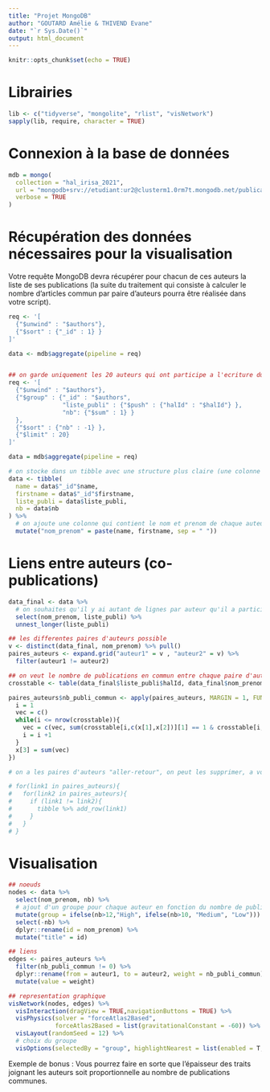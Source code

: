 ---
title: "Projet MongoDB"
author: "GOUTARD Amélie & THIVEND Evane"
date: "`r Sys.Date()`"
output: html_document
---

```{r setup, include=FALSE}
knitr::opts_chunk$set(echo = TRUE)
```

# Librairies
```{r}
lib <- c("tidyverse", "mongolite", "rlist", "visNetwork")
sapply(lib, require, character = TRUE)

```

# Connexion à la base de données
```{r}

mdb = mongo(
  collection = "hal_irisa_2021",
  url = "mongodb+srv://etudiant:ur2@clusterm1.0rm7t.mongodb.net/publications",
  verbose = TRUE
)

```


# Récupération des données nécessaires pour la visualisation  
Votre requête MongoDB devra récupérer pour chacun de ces auteurs la liste de ses publications (la suite du traitement qui consiste à calculer le nombre d’articles commun par paire d’auteurs pourra être réalisée dans votre script).  
```{r}
req <- '[
  {"$unwind" : "$authors"},
  {"$sort" : {"_id" : 1} } 
]'

data <- mdb$aggregate(pipeline = req)


## on garde uniquement les 20 auteurs qui ont participe a l'ecriture du plus grand nombre d'articles et pour chaque auteur on recupere la liste de ses publications
req <- '[
  {"$unwind" : "$authors"},
  {"$group" : {"_id" : "$authors",
               "liste_publi" : {"$push" : {"halId" : "$halId"} },
               "nb": {"$sum" : 1} }
  },
  {"$sort" : {"nb" : -1} },
  {"$limit" : 20}
]'

data = mdb$aggregate(pipeline = req)

# on stocke dans un tibble avec une structure plus claire (une colonne pour name et firstname)
data <- tibble(
  name = data$"_id"$name,
  firstname = data$"_id"$firstname,
  liste_publi = data$liste_publi,
  nb = data$nb
) %>%
  # on ajoute une colonne qui contient le nom et prenom de chaque auteur
  mutate("nom_prenom" = paste(name, firstname, sep = " ")) 

```


# Liens entre auteurs (co-publications)
```{r}
data_final <- data %>%
  # on souhaites qu'il y ai autant de lignes par auteur qu'il a participe a des publications
  select(nom_prenom, liste_publi) %>%
  unnest_longer(liste_publi)

## les differentes paires d'auteurs possible
v <- distinct(data_final, nom_prenom) %>% pull()
paires_auteurs <- expand.grid("auteur1" = v , "auteur2" = v) %>% 
  filter(auteur1 != auteur2)

## on veut le nombre de publications en commun entre chaque paire d'auteurs
crosstable <- table(data_final$liste_publi$halId, data_final$nom_prenom)

paires_auteurs$nb_publi_commun <- apply(paires_auteurs, MARGIN = 1, FUN = function(x){
  i = 1
  vec = c()
  while(i <= nrow(crosstable)){
    vec = c(vec, sum(crosstable[i,c(x[1],x[2])][1] == 1 & crosstable[i,c(x[1],x[2])][2] == 1))
    i = i +1
  }
  x[3] = sum(vec)
})

# on a les paires d'auteurs "aller-retour", on peut les supprimer, a voir si besoin pour la visualisation

# for(link1 in paires_auteurs){
#   for(link2 in paires_auteurs){
#     if (link1 != link2){
#       tibble %>% add_row(link1)
#     }
#   }
# }

```

# Visualisation
```{r}
## noeuds 
nodes <- data %>% 
  select(nom_prenom, nb) %>% 
  # ajout d'un groupe pour chaque auteur en fonction du nombre de publications
  mutate(group = ifelse(nb>12,"High", ifelse(nb>10, "Medium", "Low"))) %>% 
  select(-nb) %>% 
  dplyr::rename(id = nom_prenom) %>% 
  mutate("title" = id)

## liens
edges <- paires_auteurs %>% 
  filter(nb_publi_commun != 0) %>% 
  dplyr::rename(from = auteur1, to = auteur2, weight = nb_publi_commun) %>% 
  mutate(value = weight)

## representation graphique
visNetwork(nodes, edges) %>% 
  visInteraction(dragView = TRUE,navigationButtons = TRUE) %>%
  visPhysics(solver = "forceAtlas2Based", 
             forceAtlas2Based = list(gravitationalConstant = -60)) %>%
  visLayout(randomSeed = 12) %>% 
  # choix du groupe 
  visOptions(selectedBy = "group", highlightNearest = list(enabled = T, degree = 1, hover = T))
```
Exemple de bonus : Vous pourrez faire en sorte que l’épaisseur des traits joignant les auteurs soit proportionnelle au nombre de publications communes.

